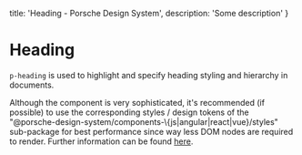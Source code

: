 
  title: 'Heading - Porsche Design System',
  description: 'Some description'
}

# Heading <ComponentStatus tagName="p-heading"></ComponentStatus>

`p-heading` is used to highlight and specify heading styling and hierarchy in documents.

<Notification heading="Recommendation" heading-tag="h2" state="success">
  Although the component is very sophisticated, it's recommended (if possible) to use the corresponding styles / design tokens of
  the "@porsche-design-system/components-\{js|angular|react|vue}/styles" sub-package for best performance since way
  less DOM nodes are required to render. Further information can be found <a href="styles/typography">here</a>.
</Notification>

<Configurator tagName="p-heading" story={headingStory} />
